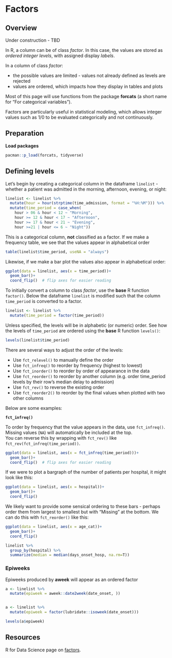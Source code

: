 # Factors {}

<!-- ======================================================= -->
## Overview
 
Under construction - TBD  


In R, a column can be of class *factor*. In this case, the values are stored as *ordered integer levels*, with assigned display *labels*.  

In a column of class *factor*:  

* the possible values are limited - values not already defined as levels are rejected  
* values are ordered, which impacts how they display in tables and plots  

Most of this page will use functions from the package **forcats** (a short name for "For categorical variables"). 


Factors are particularly useful in statistical modeling, which allows integer values such as 1/0 to be evaluated categorically and not continuously.  




<!-- ======================================================= -->
## Preparation  

**Load packages**  

```r
pacman::p_load(forcats, tidyverse)
```





<!-- ======================================================= -->
## Defining levels  

Let's begin by creating a categorical column in the dataframe `linelist` - whether a patient was admitted in the morning, afternoon, evening, or night:  

```r
linelist <- linelist %>% 
  mutate(hour = hour(strptime(time_admission, format = "%H:%M"))) %>% 
  mutate(time_period = case_when(
    hour > 06 & hour < 12 ~ "Morning",
    hour >= 12 & hour < 17 ~ "Afternoon",
    hour >= 17 & hour < 21 ~ "Evening",
    hour >=21 | hour <= 6 ~ "Night"))
```

This is a categorical column, **not** classified as a factor. If we make a frequency table, we see that the values appear in alphabetical order 

```r
table(linelist$time_period, useNA = "always")
```

Likewise, if we make a bar plot the values also appear in alphabetical order:  

```r
ggplot(data = linelist, aes(x = time_period))+
  geom_bar()+
  coord_flip()  # flip axes for easier reading
```


To initially convert a column to class *factor*, use the **base** R function `factor()`. Below the dataframe `linelist` is modified such that the column `time_period` is converted to a factor.    

```r
linelist <- linelist %>%
  mutate(time_period = factor(time_period))
```

Unless specified, the levels will be in alphabetic (or numeric) order. See how the levels of `time_period` are ordered using the **base** R function `levels()`:  

```r
levels(linelist$time_period)
```

There are several ways to adjust the order of the levels:  

* Use `fct_relevel()` to manually define the order  
* Use `fct_infreq()` to reorder by frequency (highest to lowest)  
* Use `fct_inorder()` to reorder by order of appearance in the data  
* Use `fct_reorder()` to reorder by another column (e.g. order time_period levels by their row's median delay to admission)  
* Use `fct_rev()` to reverse the existing order  
* Use `fct_reorder2()` to reorder by the final values when plotted with two other columns  

Below are some examples:  


**`fct_infreq()`**  

To order by frequency that the value appears in the data, use `fct_infreq()`. Missing values (`NA`) will automatically be included at the top.  
You can reverse this by wrapping with `fct_rev()` like `fct_rev(fct_infreq(time_period))`.

```r
ggplot(data = linelist, aes(x = fct_infreq(time_period)))+
  geom_bar()+
  coord_flip()  # flip axes for easier reading
```




If we were to plot a bargraph of the number of patients per hospital, it might look like this:  

```r
ggplot(data = linelist, aes(x = hospital))+
  geom_bar()+
  coord_flip()
```

We likely want to provide some sensical ordering to these bars - perhaps order them from largest to smallest but with "Missing" at the bottom. We can do this with `fct_reorder()` like this:  

```r
ggplot(data = linelist, aes(x = age_cat))+
  geom_bar()+
  coord_flip()
```

 



```r
linelist %>% 
  group_by(hospital) %>% 
  summarize(median = median(days_onset_hosp, na.rm=T))

```


### Epiweeks {-}  

Epiweeks produced by **aweek** will appear as an ordered factor 

```r
a <- linelist %>% 
  mutate(epiweek = aweek::date2week(date_onset, ))


a <- linelist %>% 
  mutate(epiweek = factor(lubridate::isoweek(date_onset)))

levels(a$epiweek)
```

<!-- ======================================================= -->
## Resources {} 

R for Data Science page on [factors](https://r4ds.had.co.nz/factors.html).  
